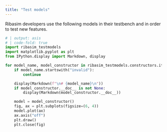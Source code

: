 ```yaml
---
title: "Test models"
---
```


Ribasim developers use the following models in their testbench and in order to test new features.

```python
# | output: asis
# | code-fold: true
import ribasim_testmodels
import matplotlib.pyplot as plt
from IPython.display import Markdown, display

for model_name, model_constructor in ribasim_testmodels.constructors.items():
    if model_name.startswith("invalid"):
        continue

    display(Markdown(f"\n# {model_name}\n"))
    if model_constructor.__doc__ is not None:
        display(Markdown(model_constructor.__doc__))

    model = model_constructor()
    fig, ax = plt.subplots(figsize=(6, 4))
    model.plot(ax)
    ax.axis("off")
    plt.draw()
    plt.close(fig)
```
